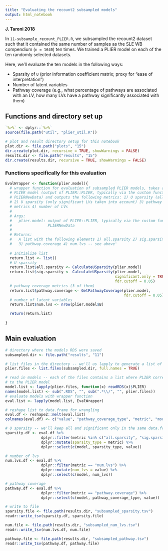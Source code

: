 ```yaml
---
title: "Evaluating the recount2 subsampled models"
output: html_notebook
---
```


**J. Taroni 2018**

In `11-subsample_recount_PLIER.R`, we subsampled the recount2 dataset such that
it contained the same number of samples as the SLE WB compendium (`n = 1640`) 
ten times. 
We trained a PLIER model on each of the ten randomly selected datasets. 

Here, we'll evaluate the ten models in the following ways:

* Sparsity of `U` (prior information coefficient matrix; proxy for "ease 
of interpretation")
* Number of latent variables
* Pathway coverage (e.g., what percentage of pathways are associated with an 
LV, how many LVs have a pathway significantly associated with them)

## Functions and directory set up

```r
`%>%` <- dplyr::`%>%`
source(file.path("util", "plier_util.R"))
```

```r
# plot and result directory setup for this notebook
plot.dir <- file.path("plots", "15")
dir.create(plot.dir, recursive = TRUE, showWarnings = FALSE)
results.dir <- file.path("results", "15")
dir.create(results.dir, recursive = TRUE, showWarnings = FALSE)
```

### Functions specifically for this evaluation

```r
EvalWrapper <- function(plier.model){
  # wrapper function for evaluation of subsampled PLIER models, takes a 
  # PLIER model (output of PLIER::PLIER, typically via the custom function 
  # PLIERNewData) and outputs the following metrics: 1) U sparsity (all LVs) 
  # 2) U sparsity (only significant LVs taken into account) 3) pathway coverage
  # metrics 4) number of LVs
  #
  # Args:
  #   plier.model: output of PLIER::PLIER, typically via the custom function 
  #                PLIERNewData
  #
  # Returns:
  #   A list with the following elements 1) all.sparsity 2) sig.sparsity 
  #   3) pathway.coverage 4) num.lvs -- see above'
  
  # Initialize list
  return.list <- list()
  # U sparsity
  return.list$all.sparsity <- CalculateUSparsity(plier.model)
  return.list$sig.sparsity <- CalculateUSparsity(plier.model, 
                                                 significant.only = TRUE,
                                                 fdr.cutoff = 0.05)
  # pathway coverage metrics (3 of them)
  return.list$pathway.coverage <- GetPathwayCoverage(plier.model, 
                                                     fdr.cutoff = 0.05)
  # number of latent variables
  return.list$num.lvs <- nrow(plier.model$B)

  return(return.list)
  
}
```

## Main evaluation

```r
# directory where the models RDS were saved
subsampled.dir <- file.path("results", "11")

# list files in the directory -- we'll us lapply to generate a list of list
plier.files <- list.files(subsampled.dir, full.names = TRUE)
```

```r
# read in models -- each of the files contains a list where PLIER corresponds
# to the PLIER model
model.list <- lapply(plier.files, function(x) readRDS(x)$PLIER)
names(model.list) <- sub(".RDS", "", sub(".*\\/", "", plier.files))
# evaluate models with wrapper function 
eval.list <- lapply(model.list, EvalWrapper)
```

```r
# reshape list to data.frame for wrangling
eval.df <- reshape2::melt(eval.list)
colnames(eval.df) <- c("value", "pathway_coverage_type", "metric", "model")

# U sparsity -- we'll keep all and significant only in the same data.frame
sparsity.df <- eval.df %>%
                dplyr::filter(metric %in% c("all.sparsity", "sig.sparsity")) %>%
                dplyr::mutate(sparsity_type = metric) %>%
                dplyr::select(c(model, sparsity_type, value))

# number of lvs
num.lvs.df <- eval.df %>%
                dplyr::filter(metric == "num.lvs") %>%
                dplyr::mutate(num_lvs = value) %>%
                dplyr::select(c(model, num_lvs))

# pathway coverage
pathway.df <- eval.df %>%
                dplyr::filter(metric == "pathway.coverage") %>% 
                dplyr::select(c(model, pathway_coverage_type, value))
```

```r
# write to file
sparsity.file <- file.path(results.dir, "subsampled_sparsity.tsv")
readr::write_tsv(sparsity.df, sparsity.file)

num.file <- file.path(results.dir, "subsampled_num_lvs.tsv")
readr::write_tsv(num.lvs.df, num.file)

pathway.file <- file.path(results.dir, "subsampled_pathway.tsv")
readr::write_tsv(pathway.df, pathway.file)
```


